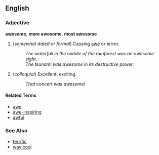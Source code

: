 ==English==

===Adjective===
'''awesome''', '''more awesome''', '''most awesome'''

# (''somewhat dated or formal'') Causing [[awe]] or terror.
#: ''The waterfall in the middle of the rainforest was an awesome sight''.
#: ''The tsunami was awesome in its destructive power.''
# (''colloquial'') Excellent, exciting.
#: ''That concert was awesome!''

====Related Terms====
*[[awe]]
*[[awe-inspiring]]
*[[awful]]

===See Also===
*[[terrific]]
*[[way cool]]